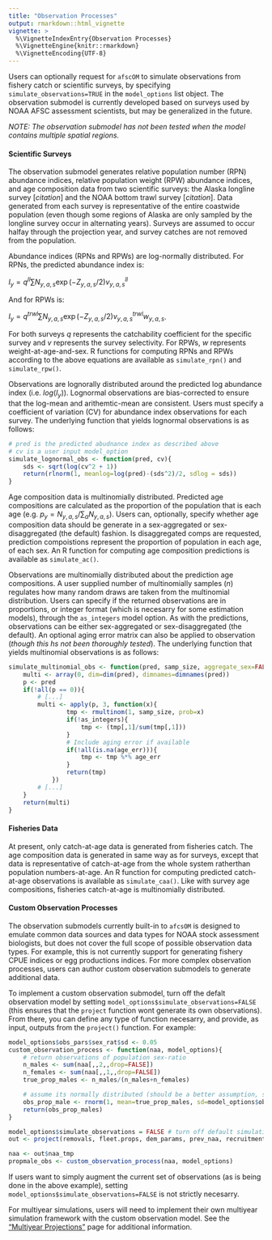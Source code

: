 ```yaml
---
title: "Observation Processes"
output: rmarkdown::html_vignette
vignette: >
  %\VignetteIndexEntry{Observation Processes}
  %\VignetteEngine{knitr::rmarkdown}
  %\VignetteEncoding{UTF-8}
---
```


Users can optionally request for `afscOM` to simulate observations from fishery catch or scientific surveys, by specifying `simulate_observations=TRUE` in the `model_options` list object. The observation submodel is currently developed based on surveys used by NOAA AFSC assessment scientists, but may be generalized in the future.

_NOTE: The observation submodel has not been tested when the model contains multiple spatial regions._

#### Scientific Surveys
The observation submodel generates relative population number (RPN) abundance indices, relative population weight (RPW) abundance indices, and age composition data from two scientific surveys: the Alaska longline survey [_citation_] and the NOAA bottom trawl survey [_citation_]. Data generated from each survey is representative of the entire coastwide population (even though some regions of Alaska are only sampled  by the longline survey occur in alternating years). Surveys are assumed to occur halfay through the projection year, and survey catches are not removed from the population.

Abundance indices (RPNs and RPWs) are log-normally distributed. For RPNs, the predicted abundance index is: 

$I_y = q^{ll}\sum{N_{y,a,s}\exp{(-Z_{y,a,s}/2})v^{ll}_{y,a,s}}$ 

And for RPWs is:

$I_y = q^{trwl}\sum{N_{y,a,s}\exp{(-Z_{y,a,s}/2})v^{trwl}_{y,a,s}w_{y,a,s}}$.

For both surveys $q$ represents the catchability coefficient for the specific survey and $v$ represents the survey selectivity. For RPWs, $w$ represents weight-at-age-and-sex. R functions for computing RPNs and RPWs according to the above equations are available as `simulate_rpn()` and `simulate_rpw()`.

Observations are lognorally distributed around the predicted log abundance index (i.e. $log(I_y)$). Lognormal observations are bias-corrected to ensure that the log-mean and arithemtic-mean are consistent. Users must specify a coefficient of variation (CV) for abundance index observations for each survey. The underlying function that yields lognormal observations is as follows:

```r
# pred is the predicted abudnance index as described above
# cv is a user input model_option
simulate_lognormal_obs <- function(pred, cv){
    sds <- sqrt(log(cv^2 + 1))
    return(rlnorm(1, meanlog=log(pred)-(sds^2)/2, sdlog = sds))
}
```

Age composition data is multinomially distributed. Predicted age compositions are calculated as the proportion of the population that is each age (e.g. $p_y = N_{y,a,s}/\sum_a{N_{y,a,s}}$). Users can, optionally, specify whether age composition data should be generate in a sex-aggregated or sex-disaggregated (the default) fashion. Is disaggregated comps are requested, prediction compoistions represent the proportion of population in each age, of each sex. An R function for computing age composition predictions is available as `simulate_ac()`.

Observations are multinomially distributed about the prediction age compositions. A user supplied number of multinomially samples ($n$) regulates how many random draws are taken from the multinomial distribution. Users can specify if the returned observations are in proportions, or integer format (which is necesarry for some estimation models), through the `as_integers` model option. As with the predictions, observations can be either sex-aggregated or sex-disaggregated (the default). An optional aging error matrix can also be applied to observation (_though this hs not been thoroughly tested_). The underlying function that yields multinomial observations is as follows:

```r
simulate_multinomial_obs <- function(pred, samp_size, aggregate_sex=FALSE, as_integers=FALSE, age_err=NA){
    multi <- array(0, dim=dim(pred), dimnames=dimnames(pred))
    p <- pred
    if(!all(p == 0)){
        # [...]
        multi <- apply(p, 3, function(x){
                tmp <- rmultinom(1, samp_size, prob=x)
                if(!as_integers){
                    tmp <- (tmp[,1]/sum(tmp[,1]))
                }
                # Include aging error if available
                if(!all(is.na(age_err))){
                    tmp <- tmp %*% age_err
                }
                return(tmp)
            })
        # [...]
    }
    return(multi)
}
```

#### Fisheries Data
At present, only catch-at-age data is generated from fisheries catch. The age composition data is generated in same way as for surveys, except that data is representative of catch-at-age from the whole system ratherthan population numbers-at-age. An R function for computing predicted catch-at-age observations is available as `simulate_caa()`. Like with survey age compositions, fisheries catch-at-age is multinomially distributed.


#### Custom Observation Processes
The observation submodels currently built-in to `afcsOM` is designed to emulate common data sources and data types for NOAA stock assessment biologists, but does not cover the full scope of possible observation data types. For example, this is not currently support for generating fishery CPUE indices or egg productions indices. For more complex observation processes, users can author custom observation submodels to generate additional data. 

To implement a custom observation submodel, turn off the defalt observation model by setting `model_options$simulate_observations=FALSE` (this ensures that the `project` function wont generate its own observations). From there, you can define any type of function necesarry, and provide, as input, outputs from the `project()` function. For example:

```r
model_options$obs_pars$sex_rat$sd <- 0.05
custom_observation_process <- function(naa, model_options){
    # return observations of population sex-ratio 
    n_males <- sum(naa[,,2,,drop=FALSE])
    n_females <- sum(naa[,,1,,drop=FALSE]) 
    true_prop_males <- n_males/(n_males+n_females)

    # assume its normally distributed (should be a better assumption, since its a proportion)
    obs_prop_male <- rnorm(1, mean=true_prop_males, sd=model_options$obs_pars$sex_rat$sd)
    return(obs_prop_males)
}

model_options$simulate_observations = FALSE # turn off default simulations
out <- project(removals, fleet.props, dem_params, prev_naa, recruitment, options=model_options)

naa <- out$naa_tmp
propmale_obs <- custom_observation_process(naa, model_options)

```

If users want to simply augment the current set of observations (as is being done in the above example), setting `model_options$simulate_observations=FALSE` is not strictly necesarry.

For multiyear simulations, users will need to implement their own multiyear simulation framework with the custom observation model. See the ["Multiyear Projections"](multiyear_projections.html) page for additional information.